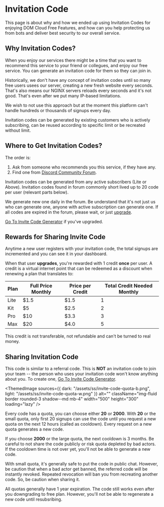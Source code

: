

# Invitation Code

This page is about why and how we ended up using Invitation Codes for enjoying DOM Cloud Free Features, and how can you help protecting us from bots and deliver best security to our overall service.

## Why Invitation Codes?

When you enjoy our services there might be a time that you want to recommend this service to your friend or collegues, and enjoy our free service. You can generate an invitation code for them so they can join in.

Historically, we don't have any concept of invitation codes until so many free users usees our server, creating a new fresh website every seconds. That's also means our NGINX servers reloads every seconds and it's not good. That's even after we put many IP-based limitations.

We wish to not use this approach but at the moment this platform can't handle hundreds or thousands of signups every day.

Invitation codes can be generated by existing customers who is actively subscribing, can be reused according to specific limit or be recreated without limit.

## Where to Get Invitation Codes?

The order is:
1. Ask from someone who recommends you this service, if they have any.
2. Find one from [Discord Community Forum](https://discord.gg/ee6xre2q8W).

Invitation codes can be generated from any active subscribers (Lite or Above). Invitation codes found in forum commonly short lived up to 20 code per user (relevant parts below). 

We generate new one daily in the forum. Be understand that it's not just us who can generate one, anyone with active subscription can generate one. If all codes are expired in the forum, please wait, or just [upgrade](https://my.domcloud.co/user/upgrade).

[Go To Invite Code Generator](https://my.domcloud.co/user/invite-code/) if you've upgraded.

## Rewards for Sharing Invite Code

Anytime a new user registers with your invitation code, the total signups are incremented and you can see it in your dashboard.

When that user **upgrades**, you're rewarded with 1 credit  **once** per user. A credit is a virtual internet point that can be redeemed as a discount when renewing a plan that translates to:

| Plan | Full Price Monthly | Price per Credit | Total Credit Needed Monthly |
|---|---|---|---|
| Lite | $1.5 | $1.5 | 1 |
| Kit | $5 | $2.5 | 2 |
| Pro | $10 | $3.3 | 3 |
| Max | $20 | $4.0 | 5 |

This credit is not transferable, not refundable and can't be turned to real money.

## Sharing Invitation Code

This code is similar to a referral code. This is **NOT** an invitation code to join your team -- the person who uses your invitation code won't know anything about you. To create one, [Go To Invite Code Generator](https://my.domcloud.co/user/invite-code/).


<ThemedImage
    sources={{
        dark: "/assets/ss/invite-code-quota-b.png",
        light: "/assets/ss/invite-code-quota-w.png"
    }}
    alt=""
    className="img-fluid border rounded-3 shadow--md mb-4"
    width="500"
    height="300"
    loading="lazy"
/>

Every code has a quota, you can choose either **20** or **2000**. With **20** or the small quota, only first 20 signups can use the code until you request a new quota on the next 12 hours (called as cooldown). Every request on a new quota generates a new code.


If you choose **2000** or the large quota, the next cooldown is 3 months. Be careful to not share the code publicly or risk quota depleted by bad actors. If the cooldown time is not over yet, you'll not be able to generate a new code.

With small quota, it's generally safe to put the code in public chat. However, be caution that when a bad actor get banned, the referred code will be instantly revoked. Repeated revocation will ban you from recreating another code. So, be caution when sharing it.

All quotas generally have 1 year expiration. The code still works even after you downgrading to free plan. However, you'll not be able to regenerate a new code until resubsribing.
